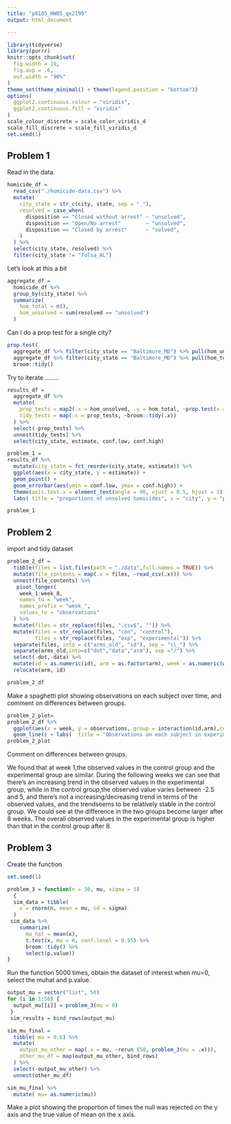 ```yaml
---
title: "p8105_HW05_qx2199"
output: html_document

---
```




```r
library(tidyverse)
library(purrr)
knitr::opts_chunk$set(
  fig.width = 10,
  fig.asp = .6,
  out.width = "90%"
)
theme_set(theme_minimal() + theme(legend.position = "bottom"))
options(
  ggplot2.continuous.colour = "viridis",
  ggplot2.continuous.fill = "viridis"
)
scale_colour_discrete = scale_color_viridis_d
scale_fill_discrete = scale_fill_viridis_d
set.seed(1)
```


## Problem 1

Read in the data.

```r
homicide_df = 
  read_csv("./homicide-data.csv") %>% 
  mutate(
    city_state = str_c(city, state, sep = "_"),
    resolved = case_when(
      disposition == "Closed without arrest" ~ "unsolved",
      disposition == "Open/No arrest"        ~ "unsolved",
      disposition == "Closed by arrest"      ~ "solved",
    )
  ) %>% 
  select(city_state, resolved) %>% 
  filter(city_state != "Tulsa_AL")
```


Let's look at this a bit

```r
aggregate_df = 
  homicide_df %>% 
  group_by(city_state) %>% 
  summarize(
    hom_total = n(),
    hom_unsolved = sum(resolved == "unsolved")
  )
```

Can I do a prop test for a single city?

```r
prop.test(
  aggregate_df %>% filter(city_state == "Baltimore_MD") %>% pull(hom_unsolved), 
  aggregate_df %>% filter(city_state == "Baltimore_MD") %>% pull(hom_total)) %>% 
  broom::tidy()
```

Try to iterate ........

```r
results_df = 
  aggregate_df %>% 
  mutate(
    prop_tests = map2(.x = hom_unsolved, .y = hom_total, ~prop.test(x = .x, n = .y)),
    tidy_tests = map(.x = prop_tests, ~broom::tidy(.x))
  ) %>% 
  select(-prop_tests) %>% 
  unnest(tidy_tests) %>% 
  select(city_state, estimate, conf.low, conf.high)
```



```r
problem_1 =
results_df %>% 
  mutate(city_state = fct_reorder(city_state, estimate)) %>% 
  ggplot(aes(x = city_state, y = estimate)) +
  geom_point() + 
  geom_errorbar(aes(ymin = conf.low, ymax = conf.high)) + 
  theme(axis.text.x = element_text(angle = 90, vjust = 0.5, hjust = 1))+
  labs( title = "proportions of unsolved homicides", x = "city", y = "proportion of unsolved homicides" )

problem_1
```





## Problem 2

import and tidy dataset


```r
problem_2_df = 
  tibble(files = list.files(path = "./data",full.names = TRUE)) %>% 
  mutate(file_contents = map(.x = files, ~read_csv(.x))) %>% 
  unnest(file_contents) %>% 
   pivot_longer(
    week_1:week_8,
    names_to = "week",
    names_prefix = "week_",
    values_to = "observations"
  ) %>% 
  mutate(files = str_replace(files, ".csv$", "")) %>% 
  mutate(files = str_replace(files, "con", "control"),
         files = str_replace(files, "exp", "experimental")) %>% 
  separate(files, into = c("arms_old", "id"), sep = "\\_") %>%   
  separate(arms_old,into=c("dot","data","arm"), sep ="/") %>%
  select(-dot,-data) %>% 
  mutate(id = as.numeric(id), arm = as.factor(arm), week = as.numeric(week)) %>% 
  relocate(arm, id)

problem_2_df
```

Make a spaghetti plot showing observations on each subject over time, and comment on differences between groups.

```r
problem_2_plot=
problem_2_df %>%
  ggplot(aes(x = week, y = observations, group = interaction(id,arm),color=arm))  +scale_color_manual(values=c("#6495ED","#FF9966"))+
  geom_line() + labs(  title = "Observations on each subject in experimental and control group ",x = "week", y = "observations")
problem_2_plot
```

Comment on differences between groups.

We found that at week 1,the observed values in the control group and the experimental group are similar. During the following weeks we can see that  there's an increasing trend in the observed values in the experimental group, while in the control group,the observed value varies between -2.5 and 5, and there's not a increasing/decreasing trend in terms of the observed values, and the trendseems to be relatively stable in the control group. We could see at the difference in the two groups become larger after 8 weeks. The overall observed values in the experimental group is higher than that in the control group after 8.

## Problem 3

Create the function

```r
set.seed(1)
```

```r
problem_3 = function(n = 30, mu, sigma = 5) 
  {
  sim_data = tibble(
    x = rnorm(n, mean = mu, sd = sigma)
  )
 sim_data %>% 
    summarize(
      mu_hat = mean(x),
      t.test(x, mu = 0, conf.level = 0.95) %>% 
      broom::tidy() %>% 
      select(p.value))
}

```

Run the function 5000 times, obtain the dataset of interest when mu=0, select the muhat and p.value. 
```r
output_mu = vector("list", 50)
for (i in 1:50) {
  output_mu[[i]] = problem_3(mu = 0) 
 }
 sim_results = bind_rows(output_mu)
```


```r
sim_mu_final = 
  tibble( mu = 0:6) %>% 
  mutate(
    output_mu_other = map(.x = mu, ~rerun (50, problem_3(mu = .x))),
    other_mu_df = map(output_mu_other, bind_rows)
  ) %>% 
  select(-output_mu_other) %>% 
  unnest(other_mu_df)
```


```r
sim_mu_final %>% 
  mutate( mu= as.numeric(mu))
```

Make a plot showing the proportion of times the null was rejected on the y axis and the true value of mean on the x axis.













